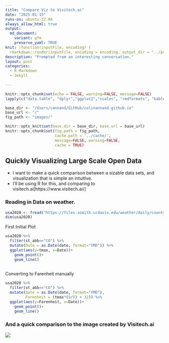 ```yaml
---
title: "Compare Viz to Visitech.ai"
date: "2025-01-15"
runs-on: ubuntu-22.04
always_allow_html: true
output:
  md_document:
    variant: gfm
    preserve_yaml: TRUE
knit: (function(inputFile, encoding) {
  rmarkdown::render(inputFile, encoding = encoding, output_dir = "../projects/_posts") })
description: "Prompted from an interesting conversation."
layout: post
categories:
  - R Markdown
  - Jekyll    
    
---
```

```r
knitr::opts_chunk$set(echo = FALSE, warning=FALSE, message=FALSE)
lapply(c("data.table", "dplyr","ggplot2","scales", "rmdformats", "kableExtra"), FUN=library, character.only=TRUE, quietly=TRUE)

base_dir <- "/Users/cannand/GitHub/colinannand.github.io" 
base_url <- "/"
fig_path <- "images/" 

knitr::opts_knit$set(base.dir = base_dir, base.url = base_url)
knitr::opts_chunk$set(fig.path = fig_path,
                      cache.path = '../cache/',
                      message=FALSE, warning=FALSE,
                      cache = TRUE) 

```

## Quickly Visualizing Large Scale Open Data
- I want to make a quick comparison between a sizable data sets, and visualization that is simple an intuitive. 
- I'll be using R for this, and comparing to visitech.ai[https://www.visitech.ai/]


### Reading in Data on weather.

```r
usa2020 <- fread("https://files.asmith.ucdavis.edu/weather/daily/county_noweight/202001.csv")
dim(usa2020)
```

First Initial Plot
```r

usa2020 %>% 
  filter(st_abb=="CO") %>% 
  mutate(Date = as.Date(date, format="YMD")) %>% 
  ggplot(aes(y=tmax, x=Date))+
    geom_point()+
    geom_line()
  
```
Converting to Farenheit manually
```r
usa2020 %>% 
  filter(st_abb=="CO") %>% 
  mutate(Date = as.Date(date, format="YMD"),
         Farenheit = (tmax*(9/5) + 32)) %>% 
  ggplot(aes(y=Farenheit, x=Date))+
    geom_point()+
    geom_line()

```

### And a quick comparison to the image created by Visitech.ai

![](/images/Annual-Average.png)
